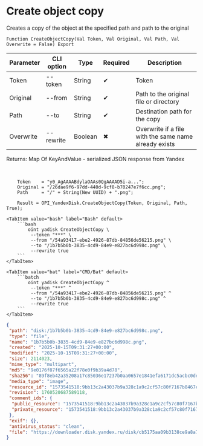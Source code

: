 ﻿---
sidebar_position: 5
description: Create object copy and other functions to work with Yandex Disk in the Open Integration Package, a free open-source integration library for 1C:Enterprise 8, OneScript and CLI
keywords: [1C, 1С, 1С:Enterprise, 1С:Enterprise 8.3, API, Integration, Services, Exchange, OneScript, CLI, Yandex Disk]
---


# Create object copy
 Creates a copy of the object at the specified path and path to the original



`Function CreateObjectCopy(Val Token, Val Original, Val Path, Val Overwrite = False) Export`

  | Parameter | CLI option | Type | Required | Description |
  |-|-|-|-|-|
  | Token | --token | String | &#x2714; | Token |
  | Original | --from | String | &#x2714; | Path to the original file or directory |
  | Path | --to | String | &#x2714; | Destination path for the copy |
  | Overwrite | --rewrite | Boolean | &#x2716; | Overwrite if a file with the same name already exists |

  
  Returns:  Map Of KeyAndValue - serialized JSON response from Yandex

<br/>



```bsl title="1C:Enterprise/OneScript code example"
    Token    = "y0_AgAAAABdylaOAAs0QgAAAAD5i-a...";
    Original = "/26dae9f6-97dd-440d-9cf8-b70247e7f6cc.png";
    Path     = "/" + String(New UUID) + ".png";

    Result = OPI_YandexDisk.CreateObjectCopy(Token, Original, Path, True);
```
 

 <Tabs>
  
    <TabItem value="bash" label="Bash" default>
        ```bash
            oint yadisk CreateObjectCopy \
             --token "***" \
             --from "/54a93417-ebe2-4926-87db-84856de56215.png" \
             --to "/1b7b5b0b-3835-4cd9-84e9-e827bc6d998c.png" \
             --rewrite true
        ```
    </TabItem>
  
    <TabItem value="bat" label="CMD/Bat" default>
        ```batch
            oint yadisk CreateObjectCopy ^
             --token "***" ^
             --from "/54a93417-ebe2-4926-87db-84856de56215.png" ^
             --to "/1b7b5b0b-3835-4cd9-84e9-e827bc6d998c.png" ^
             --rewrite true
        ```
    </TabItem>
</Tabs>


```json title="Result"
{
 "path": "disk:/1b7b5b0b-3835-4cd9-84e9-e827bc6d998c.png",
 "type": "file",
 "name": "1b7b5b0b-3835-4cd9-84e9-e827bc6d998c.png",
 "created": "2025-10-15T09:31:27+00:00",
 "modified": "2025-10-15T09:31:27+00:00",
 "size": 2114023,
 "mime_type": "multipart",
 "md5": "9e0176f87f6565a22f78e0f9b39a4d78",
 "sha256": "89f8eb42a35208a17c85036e17237b0aa0657e1841efa6171dc5acbc0dea9e18",
 "media_type": "image",
 "resource_id": "1573541518:9bb13c2a43037b9a328c1a9c2cf57c80f7167b8467edbb0a5f8001880e6de52e",
 "revision": 1760520687589118,
 "comment_ids": {
  "public_resource": "1573541518:9bb13c2a43037b9a328c1a9c2cf57c80f7167b8467edbb0a5f8001880e6de52e",
  "private_resource": "1573541518:9bb13c2a43037b9a328c1a9c2cf57c80f7167b8467edbb0a5f8001880e6de52e"
 },
 "exif": {},
 "antivirus_status": "clean",
 "file": "https://downloader.disk.yandex.ru/disk/cb5175aa09b3138ce9a8a7b78347b0982259265c1a51ff79391555df4d4e1ce6/68efa230/Kdpe3dFisZLPovVA4r-aBmpkby3AOQiLsayEHYapOMw2ylFGSbZZrsWtGPTvHxG_-QDrqSGFBOOsS3b3gKT1zA%3D%3D?uid=1573541518&filename=1b7b5b0b-3835-4cd9-84e9-e827bc6d998c.png&disposition=attachment&hash=&limit=0&content_type=multipart&owner_uid=1573541518&fsize=2114023&hid=03d7263840468e281bd0b238a26e7d0d&media_type=image&tknv=v3&etag=9e0176f87f6565a22f78e0f9b39a4d78"
}
```
